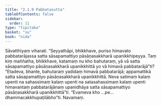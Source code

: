 ```yaml
---
title: "2.1.9 Pabbatasutta"
tableOfContents: false
sidebar:
  order: 11
type: "tipitaka"
basket: "su"
book: "nida"
---
```



<DynamicBreadcrumb />

<Division number="82" book="nida" bookNo="12" page="355">

<Paragraph number="629" book="nida">
Sāvatthiyaṃ viharati. “Seyyathāpi, bhikkhave, puriso himavato pabbatarājassa satta sāsapamattiyo pāsāṇasakkharā upanikkhipeyya. Taṃ kiṃ maññatha, bhikkhave, katamaṃ nu kho bahutaraṃ, yā vā satta sāsapamattiyo pāsāṇasakkharā upanikkhittā yo vā himavā pabbatarājā”ti?
</Paragraph>

<Paragraph number="630" book="nida">
“Etadeva, bhante, bahutaraṃ yadidaṃ himavā pabbatarājā; appamattikā satta sāsapamattiyo pāsāṇasakkharā upanikkhittā. Neva satimaṃ kalaṃ upenti na sahassimaṃ kalaṃ upenti na satasahassimaṃ kalaṃ upenti himavantaṃ pabbatarājānaṃ upanidhāya satta sāsapamattiyo pāsāṇasakkharā upanikkhittā”ti. “Evameva kho …pe…  dhammacakkhupaṭilābho”ti.

</Paragraph>
</Division>

<Paragraph number="631" type="center" book="nida">
Navamaṃ.
</Paragraph>